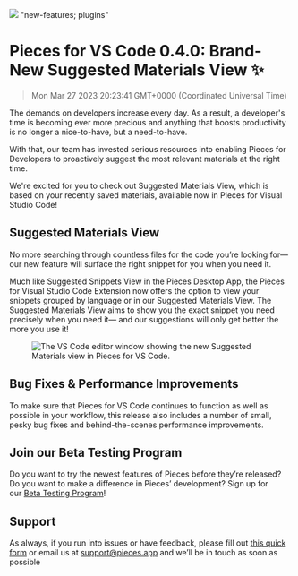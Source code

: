 ![](https://uploads-ssl.webflow.com/6143afec68f555387049efb3/6421fb4b0da72785abaae646_VSCodeTest_225dc0698064987ee63a8286b783a7ff_2000.jpeg)
"new-features; plugins"
# Pieces for VS Code 0.4.0: Brand-New Suggested Materials View ✨
> Mon Mar 27 2023 20:23:41 GMT+0000 (Coordinated Universal Time)
<p>The demands on developers increase every day. As a result, a developer&#x27;s time is becoming ever more precious and anything that boosts productivity is no longer a nice-to-have, but a need-to-have.</p><p>With that, our team has invested serious resources into enabling Pieces for Developers to proactively suggest the most relevant materials at the right time.</p><p>We&#x27;re excited for you to check out Suggested Materials View, which is based on your recently saved materials, available now in Pieces for Visual Studio Code!</p><h2 id="885te">Suggested Materials View</h2><p>No more searching through countless files for the code you’re looking for— our new feature will surface the right snippet for you when you need it.</p><p>Much like Suggested Snippets View in the Pieces Desktop App, the Pieces for Visual Studio Code Extension now offers the option to view your snippets grouped by language or in our Suggested Materials View. The Suggested Materials View aims to show you the exact snippet you need precisely when you need it— and our suggestions will only get better the more you use it!</p><figure class="w-richtext-figure-type-image w-richtext-align-center" data-rt-type="image" data-rt-align="center"><div><img alt="The VS Code editor window showing the new Suggested Materials view in Pieces for VS Code." src="https://uploads-ssl.webflow.com/6143afec68f555387049efb3/63ea586e4dae8b7bd004f92d_Screenshot2023-02-09at3_22_46PM_e0c64ce13bc7cd337a4e6c66c79c7184_800.jpeg" /></div></figure><h2 id="113bg">Bug Fixes &amp; Performance Improvements</h2><p>To make sure that Pieces for VS Code continues to function as well as possible in your workflow, this release also includes a number of small, pesky bug fixes and behind-the-scenes performance improvements.</p><h2 id="3d95l">Join our Beta Testing Program</h2><p>Do you want to try the newest features of Pieces before they’re released? Do you want to make a difference in Pieces’ development? Sign up for our <a href="https://getpieces.typeform.com/to/XGGlUqEI" target="_blank" rel="noopener noreferrer">Beta Testing Program</a>!</p><h2 id="500gg">Support</h2><p>As always, if you run into issues or have feedback, please fill out <a href="https://getpieces.typeform.com/to/mCjBSIjF" target="_blank" rel="noopener noreferrer">this quick form</a> or email us at <a href="mailto:support@pieces.app" target="_blank" rel="noopener noreferrer">support@pieces.app</a> and we’ll be in touch as soon as possible
